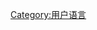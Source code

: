 {{Babels|aa|nativename=Qafár af|zhname=阿法爾語}}
{{Commonscat|User aa}}

[[Category:用户语言|Category:用户语言]]